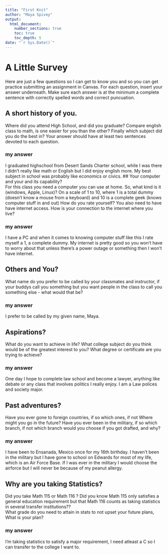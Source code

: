 ```yaml
---
title: "First Knit"
author: "Maya Spivey"
output: 
  html_document:
    number_sections: true
    toc: true
    toc_depth: 5
date: "`r Sys.Date()`"   
---
```


# A Little Survey

Here are just a few questions so I can get to know you and so you can get practice submitting an assignment in Canvas.  For each question, insert your answer underneath. Make sure each answer is at the minimum a complete sentence with correctly spelled words and correct puncuation. 

## A short history of you.  
Where did you attend High School, and did you graduate? Compare english class to math, is one easier for you than the other? Finally which subject did you do the best in? Your answer should have at least two sentences devoted to each question.  
   
### my answer     
I graduated highschool from Desert Sands Charter school, while I was there I didn't really like math or English but I did enjoy english more. My best subject in school was probably like economics or civics. 
## Your computer and your and its capability?  
 For this class  you need a computer you can use at home.  So, what kind is it (windows, Apple, Linux)?  On a scale of 1 to 10, where 1 is a total dummy (doesn't know a mouse from a keyboard) and 10 is a complete geek (knows computer stuff in and out) How do you rate yourself?  You also need to have have internet access. How is your connection to the internet where you live?

### my answer   
I have a PC and when it comes to knowing computer stuff like this I rate myself a 1, a complete dummy. My internet is pretty good so you won't have to worry about that unless there's a power outage or something then I won't have internet.    
   

## Others and You?   
What name do you prefer to be called by your classmates and instructor, if your buddys call you something but you want people in the class to call you something else - what would that be? 

### my answer     
I prefer to be called by my given name, Maya.   
   
 




## Aspirations?   
What do you want to achieve in life?  What college subject do you think would be of the greatest interest to you? What degree or certificate are you trying to achieve?

### my answer     
One day I hope to complete law school and become a lawyer, anything like debate or any class that involves politics I really enjoy. I am a Law polices and society major.     
   
 




## Past adventures?  
Have you ever gone to foreign countries, if so which ones, if not Where might you go in the future?  Have you ever been in the military, if so which branch, if not which branch would you choose if you got drafted, and why?

### my answer     
I have been to Ensanada, Mexico once for my 16th birthday. I haven't been in the military but I have gone to school on Edwards for most of my life, which is an Air Force Base. If I was ever in the military I would choose the airforce but I will never be because of my peanut allergy.    
   
  




## Why are you taking Statistics?  
Did you take Math 115 or Math 116 ?  Did you know Math 115 only satisfies a general education requirement but that Math 116 counts as taking statistics in several transfer institutions??  
What grade do you need to attain in stats to not upset your future plans, What is your plan?  
 

### my answer     
I'm taking statistics to satisfy a major requirement, I need atleast a C so I can transfer to the college I want to.    
   
 






  





